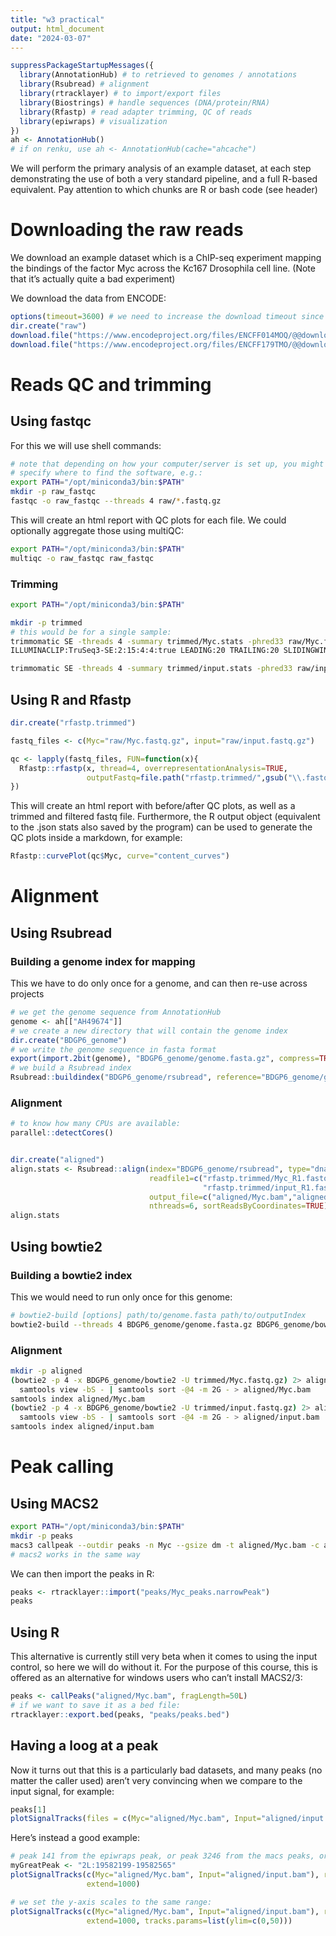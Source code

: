 ```yaml
---
title: "w3 practical"
output: html_document
date: "2024-03-07"
---
```



```r
suppressPackageStartupMessages({
  library(AnnotationHub) # to retrieved to genomes / annotations
  library(Rsubread) # alignment
  library(rtracklayer) # to import/export files
  library(Biostrings) # handle sequences (DNA/protein/RNA)
  library(Rfastp) # read adapter trimming, QC of reads
  library(epiwraps) # visualization
})
ah <- AnnotationHub()
# if on renku, use ah <- AnnotationHub(cache="ahcache")
```

We will perform the primary analysis of an example dataset, at each step demonstrating the use of both a very standard pipeline, and a full R-based equivalent. Pay attention to which chunks are R or bash code (see header)

# Downloading the raw reads

We download an example dataset which is a ChIP-seq experiment mapping the bindings
of the factor Myc across the Kc167 Drosophila cell line.
(Note that it's actually quite a bad experiment)

We download the data from ENCODE:

```r
options(timeout=3600) # we need to increase the download timeout since the file is large and cnx slow
dir.create("raw")
download.file("https://www.encodeproject.org/files/ENCFF014MOQ/@@download/ENCFF014MOQ.fastq.gz", dest="raw/Myc.fastq.gz", mode = "wb")
download.file("https://www.encodeproject.org/files/ENCFF179TMO/@@download/ENCFF179TMO.fastq.gz", dest="raw/input.fastq.gz", mode="wb")
```


# Reads QC and trimming

## Using fastqc 

For this we will use shell commands:

```bash
# note that depending on how your computer/server is set up, you might need to 
# specify where to find the software, e.g.:
export PATH="/opt/miniconda3/bin:$PATH"
mkdir -p raw_fastqc
fastqc -o raw_fastqc --threads 4 raw/*.fastq.gz
```

This will create an html report with QC plots for each file. We could optionally aggregate those using multiQC:

```bash
export PATH="/opt/miniconda3/bin:$PATH"
multiqc -o raw_fastqc raw_fastqc
```


### Trimming

```bash
export PATH="/opt/miniconda3/bin:$PATH"

mkdir -p trimmed
# this would be for a single sample:
trimmomatic SE -threads 4 -summary trimmed/Myc.stats -phred33 raw/Myc.fastq.gz trimmed/Myc.fastq.gz \
ILLUMINACLIP:TruSeq3-SE:2:15:4:4:true LEADING:20 TRAILING:20 SLIDINGWINDOW:4:15 MINLEN:25

trimmomatic SE -threads 4 -summary trimmed/input.stats -phred33 raw/input.fastq.gz trimmed/input.fastq.gz ILLUMINACLIP:TruSeq3-SE:2:15:4:4:true LEADING:20 TRAILING:20 SLIDINGWINDOW:4:15 MINLEN:25
```

## Using R and Rfastp

```r
dir.create("rfastp.trimmed")

fastq_files <- c(Myc="raw/Myc.fastq.gz", input="raw/input.fastq.gz")

qc <- lapply(fastq_files, FUN=function(x){
  Rfastp::rfastp(x, thread=4, overrepresentationAnalysis=TRUE,
                 outputFastq=file.path("rfastp.trimmed/",gsub("\\.fastq\\.gz$","",basename(x))))
})
```

This will create an html report with before/after QC plots, as well as a trimmed
and filtered fastq file. Furthermore, the R output object (equivalent to the .json 
stats also saved by the program) can be used to generate the QC plots inside a
markdown, for example:

```r
Rfastp::curvePlot(qc$Myc, curve="content_curves")
```


# Alignment

## Using Rsubread

### Building a genome index for mapping

This we have to do only once for a genome, and can then re-use across projects

```r
# we get the genome sequence from AnnotationHub
genome <- ah[["AH49674"]]
# we create a new directory that will contain the genome index
dir.create("BDGP6_genome")
# we write the genome sequence in fasta format
export(import.2bit(genome), "BDGP6_genome/genome.fasta.gz", compress=TRUE)
# we build a Rsubread index
Rsubread::buildindex("BDGP6_genome/rsubread", reference="BDGP6_genome/genome.fasta.gz")
```

### Alignment

```r
# to know how many CPUs are available:
parallel::detectCores()


dir.create("aligned")
align.stats <- Rsubread::align(index="BDGP6_genome/rsubread", type="dna",
                               readfile1=c("rfastp.trimmed/Myc_R1.fastq.gz", 
                                           "rfastp.trimmed/input_R1.fastq.gz"),
                               output_file=c("aligned/Myc.bam","aligned/input.bam"),
                               nthreads=6, sortReadsByCoordinates=TRUE)
align.stats

```


## Using bowtie2

### Building a bowtie2 index

This we would need to run only once for this genome:

```bash
# bowtie2-build [options] path/to/genome.fasta path/to/outputIndex
bowtie2-build --threads 4 BDGP6_genome/genome.fasta.gz BDGP6_genome/bowtie2
```

### Alignment

```bash
mkdir -p aligned
(bowtie2 -p 4 -x BDGP6_genome/bowtie2 -U trimmed/Myc.fastq.gz) 2> aligned/Myc.bowtie2 |\
  samtools view -bS - | samtools sort -@4 -m 2G - > aligned/Myc.bam
samtools index aligned/Myc.bam
(bowtie2 -p 4 -x BDGP6_genome/bowtie2 -U trimmed/input.fastq.gz) 2> aligned/input.bowtie2 |\
  samtools view -bS - | samtools sort -@4 -m 2G - > aligned/input.bam
samtools index aligned/input.bam
```

# Peak calling

## Using MACS2

```bash
export PATH="/opt/miniconda3/bin:$PATH"
mkdir -p peaks
macs3 callpeak --outdir peaks -n Myc --gsize dm -t aligned/Myc.bam -c aligned/input.bam
# macs2 works in the same way
```

We can then import the peaks in R:

```r
peaks <- rtracklayer::import("peaks/Myc_peaks.narrowPeak")
peaks
```


## Using R

This alternative is currently still very beta when it comes to using the input control, so here we will do without it. For the purpose of this course, this is offered as an alternative for windows users who can't install MACS2/3:

```r
peaks <- callPeaks("aligned/Myc.bam", fragLength=50L)
# if we want to save it as a bed file:
rtracklayer::export.bed(peaks, "peaks/peaks.bed")
```

## Having a loog at a peak

Now it turns out that this is a particularly bad datasets, and many peaks (no matter the caller used) aren't very convincing when we compare to the input signal, for example:

```r
peaks[1]
plotSignalTracks(files = c(Myc="aligned/Myc.bam", Input="aligned/input.bam"), region=peaks[1], extend=1000)
```

Here's instead a good example:

```r
# peak 141 from the epiwraps peak, or peak 3246 from the macs peaks, or:
myGreatPeak <- "2L:19582199-19582565"
plotSignalTracks(c(Myc="aligned/Myc.bam", Input="aligned/input.bam"), region=myGreatPeak,
                 extend=1000)

# we set the y-axis scales to the same range:
plotSignalTracks(c(Myc="aligned/Myc.bam", Input="aligned/input.bam"), region=myGreatPeak,
                 extend=1000, tracks.params=list(ylim=c(0,50)))
```

